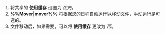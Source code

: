 1. 将共享的 **使用缓存** 设置为 *优先*。
2. **%%Mover|mover%%** 将根据您的日程自动运行以移动文件，手动运行是可选的。
3. 文件移动后，如果需要，可以将 **使用缓存** 更改为 *否*。
